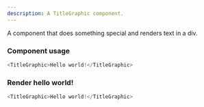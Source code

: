 ```yaml
---
description: A TitleGraphic component.
---
```



A component that does something special and renders text in a div.

### Component usage
```js
<TitleGraphic>Hello world!</TitleGraphic>
```

### Render hello world!

```js live
<TitleGraphic>Hello world!</TitleGraphic>
```
